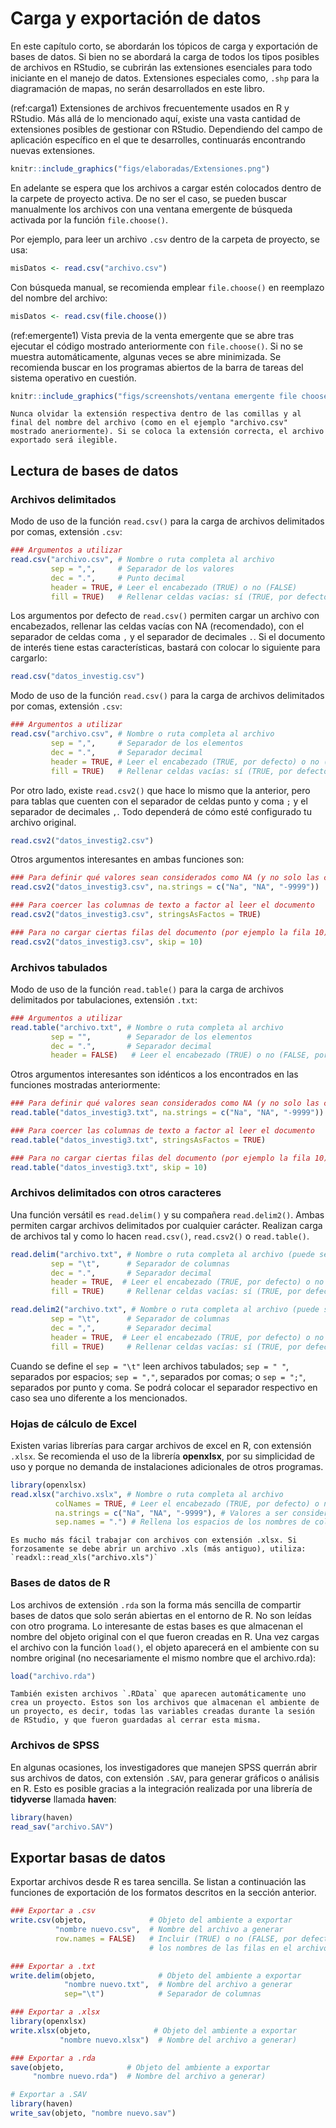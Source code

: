 # **Carga y exportación de datos**

En este capítulo corto, se abordarán los tópicos de carga y exportación de bases de datos. Si bien no se abordará la carga de todos los tipos posibles de archivos en RStudio, se cubrirán las extensiones esenciales para todo iniciante en el manejo de datos. Extensiones especiales como, `.shp` para la diagramación de mapas, no serán desarrollados en este libro.

(ref:carga1) Extensiones de archivos frecuentemente usados en R y RStudio. Más allá de lo mencionado aquí, existe una vasta cantidad de extensiones posibles de gestionar con RStudio. Dependiendo del campo de aplicación específico en el que te desarrolles, continuarás encontrando nuevas extensiones.

```r
knitr::include_graphics("figs/elaboradas/Extensiones.png")
```

En adelante se espera que los archivos a cargar estén colocados dentro de la carpete de proyecto activa. De no ser el caso, se pueden buscar manualmente los archivos con una ventana emergente de búsqueda activada por la función `file.choose()`.

Por ejemplo, para leer un archivo `.csv` dentro de la carpeta de proyecto, se usa:

```r
misDatos <- read.csv("archivo.csv")
```

Con búsqueda manual, se recomienda emplear `file.choose()` en reemplazo del nombre del archivo:

```r
misDatos <- read.csv(file.choose())
```

(ref:emergente1) Vista previa de la venta emergente que se abre tras ejecutar el código mostrado anteriormente con `file.choose()`. Si no se muestra automáticamente, algunas veces se abre minimizada. Se recomienda buscar en los programas abiertos de la barra de tareas del sistema operativo en cuestión.

```r
knitr::include_graphics("figs/screenshots/ventana emergente file choose.jpg")
```

```block2
Nunca olvidar la extensión respectiva dentro de las comillas y al final del nombre del archivo (como en el ejemplo "archivo.csv" mostrado aneriormente). Si se coloca la extensión correcta, el archivo exportado será ilegible.
```

## Lectura de bases de datos

### Archivos delimitados

Modo de uso de la función `read.csv()` para la carga de archivos delimitados por comas,  extensión `.csv`:

```r
### Argumentos a utilizar
read.csv("archivo.csv", # Nombre o ruta completa al archivo
         sep = ",",     # Separador de los valores
         dec = ".",     # Punto decimal
         header = TRUE, # Leer el encabezado (TRUE) o no (FALSE)
         fill = TRUE)   # Rellenar celdas vacías: sí (TRUE, por defecto) o no (FALSE)
```

Los argumentos por defecto de `read.csv()` permiten cargar un archivo con encabezados, rellenar las celdas vacías con NA (recomendado), con el separador de celdas coma `,` y el separador de decimales `.`. Si el documento de interés tiene estas características, bastará con colocar lo siguiente para cargarlo:

```r
read.csv("datos_investig.csv")
```

Modo de uso de la función `read.csv()` para la carga de archivos delimitados por comas,  extensión `.csv`:

```r
### Argumentos a utilizar
read.csv("archivo.csv", # Nombre o ruta completa al archivo
         sep = ",",     # Separador de los elementos
         dec = ".",     # Separador decimal
         header = TRUE, # Leer el encabezado (TRUE, por defecto) o no (FALSE)
         fill = TRUE)   # Rellenar celdas vacías: sí (TRUE, por defecto) o no (FALSE)
```

Por otro lado, existe `read.csv2()` que hace lo mismo que la anterior, pero para tablas que cuenten con el separador de celdas punto y coma `;` y el separador de decimales `,`. Todo dependerá de cómo esté configurado tu archivo original.

```r
read.csv2("datos_investig2.csv")
```

Otros argumentos interesantes en ambas funciones son:

```r
### Para definir qué valores sean considerados como NA (y no solo las celdas vacías)
read.csv2("datos_investig3.csv", na.strings = c("Na", "NA", "-9999"))

### Para coercer las columnas de texto a factor al leer el documento
read.csv2("datos_investig3.csv", stringsAsFactos = TRUE)

### Para no cargar ciertas filas del documento (por ejemplo la fila 10)
read.csv2("datos_investig3.csv", skip = 10)
```

### Archivos tabulados

Modo de uso de la función `read.table()` para la carga de archivos delimitados por tabulaciones,  extensión `.txt`:

```r
### Argumentos a utilizar
read.table("archivo.txt", # Nombre o ruta completa al archivo
         sep = "",        # Separador de los elementos
         dec = ".",       # Separador decimal
         header = FALSE)   # Leer el encabezado (TRUE) o no (FALSE, por defecto)
```

Otros argumentos interesantes son idénticos a los encontrados en las funciones mostradas anteriormente:

```r
### Para definir qué valores sean considerados como NA (y no solo las celdas vacías)
read.table("datos_investig3.txt", na.strings = c("Na", "NA", "-9999"))

### Para coercer las columnas de texto a factor al leer el documento
read.table("datos_investig3.txt", stringsAsFactos = TRUE)

### Para no cargar ciertas filas del documento (por ejemplo la fila 10)
read.table("datos_investig3.txt", skip = 10)
```

### Archivos delimitados con otros caracteres

Una función versátil es `read.delim()` y su compañera `read.delim2()`. Ambas permiten cargar archivos delimitados por cualquier carácter. Realizan carga de archivos tal y como lo hacen `read.csv()`, `read.csv2()` o `read.table()`.

```r
read.delim("archivo.txt", # Nombre o ruta completa al archivo (puede ser .csv también)
         sep = "\t",      # Separador de columnas
         dec = ".",       # Separador decimal
         header = TRUE,  # Leer el encabezado (TRUE, por defecto) o no (FALSE)
         fill = TRUE)     # Rellenar celdas vacías: sí (TRUE, por defecto) o no (FALSE)

read.delim2("archivo.txt", # Nombre o ruta completa al archivo (puede ser .csv también)
         sep = "\t",      # Separador de columnas
         dec = ",",       # Separador decimal
         header = TRUE,  # Leer el encabezado (TRUE, por defecto) o no (FALSE)
         fill = TRUE)     # Rellenar celdas vacías: sí (TRUE, por defecto) o no (FALSE)
```

Cuando se define el `sep = "\t"` leen archivos tabulados; `sep = " "`, separados por espacios; `sep = ","`, separados por comas; o `sep = ";"`, separados por punto y coma. Se podrá colocar el separador respectivo en caso sea uno diferente a los mencionados.

### Hojas de cálculo de Excel

Existen varias librerías para cargar archivos de excel en R, con extensión `.xlsx`. Se recomienda el uso de la librería **openxlsx**, por su simplicidad de uso y porque no demanda de instalaciones adicionales de otros programas.

```r
library(openxlsx)
read.xlsx("archivo.xslx", # Nombre o ruta completa al archivo
          colNames = TRUE, # Leer el encabezado (TRUE, por defecto) o no (FALSE)
          na.strings = c("Na", "NA", "-9999"), # Valores a ser considerados como NA
          sep.names = ".") # Rellena los espacios de los nombres de columnas con .
```

```block2
Es mucho más fácil trabajar con archivos con extensión .xlsx. Si forzosamente se debe abrir un archivo .xls (más antiguo), utiliza: `readxl::read_xls("archivo.xls")`
```

### Bases de datos de R

Los archivos de extensión `.rda` son la forma más sencilla de compartir bases de datos que solo serán abiertas en el entorno de R. No son leídas con otro programa. Lo interesante de estas bases es que almacenan el nombre del objeto original con el que fueron creadas en R. Una vez cargas el archivo con la función `load()`, el objeto aparecerá en el ambiente con su nombre original (no necesariamente el mismo nombre que el archivo.rda):

```r
load("archivo.rda")
```

```block2
También existen archivos `.RData` que aparecen automáticamente uno crea un proyecto. Estos son los archivos que almacenan el ambiente de un proyecto, es decir, todas las variables creadas durante la sesión de RStudio, y que fueron guardadas al cerrar esta misma.
```

### Archivos de SPSS

En algunas ocasiones, los investigadores que manejen SPSS querrán abrir sus archivos de datos, con extensión `.SAV`, para generar gráficos o análisis en R. Esto es posible gracias a la integración realizada por una librería de **tidyverse** llamada **haven**:

```r
library(haven)
read_sav("archivo.SAV")
```


## Exportar basas de datos

Exportar archivos desde R es tarea sencilla. Se listan a continuación las funciones de exportación de los formatos descritos en la sección anterior.

```r
### Exportar a .csv
write.csv(objeto,              # Objeto del ambiente a exportar
          "nombre nuevo.csv",  # Nombre del archivo a generar
          row.names = FALSE)   # Incluir (TRUE) o no (FALSE, por defecto) 
                               # los nombres de las filas en el archivo final

### Exportar a .txt
write.delim(objeto,              # Objeto del ambiente a exportar
            "nombre nuevo.txt",  # Nombre del archivo a generar
            sep="\t")            # Separador de columnas

### Exportar a .xlsx
library(openxlsx)
write.xlsx(objeto,              # Objeto del ambiente a exportar
           "nombre nuevo.xlsx")  # Nombre del archivo a generar)

### Exportar a .rda
save(objeto,              # Objeto del ambiente a exportar
     "nombre nuevo.rda")  # Nombre del archivo a generar)

# Exportar a .SAV
library(haven)
write_sav(objeto, "nombre nuevo.sav")
```
